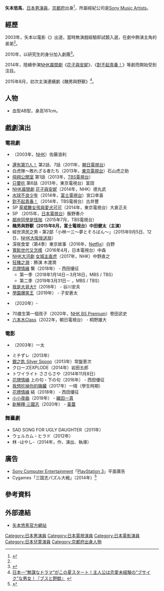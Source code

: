 {{noteTA
|G1=JP}}
{{藝人
| 類型 = 男演員
| 圖片 = 
| 圖片尺寸 = 
| 圖片簡介 = 
| 本名 = 矢本 悠馬
| 英文名 = 
| 外文名 = {{lang|ja|やもと ゆうま}}
| 羅馬拼音 = Yamoto Yuuma
| 外文 = 日文
| 綽號 = 
| 出生日期 = {{birth_date_and _age|1990|8|31}}
| 出生地點 = {{JPN}}[[京都府|京都府]]
| 逝世日期 = 
| 逝世地點 = 
| 籍貫 = [[京都府|京都府]]
| 國籍 = {{JPN}}
| 教育程度 = 
| 語言 = [[日語|日語]]
| 配偶 = 
| 兒女 = 
| 職業 = [[演員|演員]]
| 出身地 =
| 出道日期 = 2003年
| 出道作 =
| 代表作 = 
| 活躍年代 = 2003年－至今
| 唱片公司 = 
| 經紀公司 = {{link-ja|大人計畫|大人計画}}（2011年－2015年）
[[Sony_Music_Artists|Sony Music Artists]]（2016年－）
| imdb = 1552715
| awards = 
| 網站 = [http://otonakeikaku.jp/profile/profile_yamoto.html 官方網站]
}}
'''矢本悠馬'''{{BD|1990年|8月31日||}}，[[日本|日本]][[男演員|男演員]]，[[京都府|京都府]]出身<ref name="oricon">{{Cite web |url=http://www.oricon.co.jp/prof/artist/327776/profile/full/ |title=矢本悠馬のプロフィール - オリコン芸能人事典 出典：日本タレント名鑑 |accessdate=2014-11-19 |archive-date=2014-07-20 |archive-url=https://web.archive.org/web/20140720063814/http://www.oricon.co.jp/prof/artist/327776/profile/full/ |dead-url=no }}</ref>，所屬經紀公司是[[Sony_Music_Artists|Sony Music Artists]]。

== 經歷 ==
2003年，矢本以電影《{{link-ja|我家|ぼくんち#実写映画版}}》出道，當時無演戲經驗即試鏡入選，在劇中飾演主角的弟弟<ref name="oricon"/>。

2010年，以研究生的身分加入劇團{{link-ja|大人計畫|大人計画}}<ref>{{Cite web |url=http://stage.corich.jp/troupe_detail.php?troupe_id=10564 |title=劇団こまつな（演劇団体紹介） |accessdate=2014-11-19 |archive-date=2014-07-18 |archive-url=https://web.archive.org/web/20140718020127/http://stage.corich.jp/troupe_detail.php?troupe_id=10564 |dead-url=no }}</ref>。

2014年，陸續參演[[連續電視小說|NHK晨間劇]]《[[花子與安妮|花子與安妮]]》、《[[對不起青春！|對不起青春！]]》等劇而開始受到注目。

2015年8月，初次主演連續劇《醜男與野獸》<ref>[http://www.fujitv.co.jp/fujitv/news/pub_2015/i/150718-i136.html 日本一“無謀なドラマ”がこの夏スタート！主人公は恋愛未経験の“ブサイク”な男女！『ブスと野獣』] {{webarchive|url=https://web.archive.org/web/20160309080430/http://www.fujitv.co.jp/fujitv/news/pub_2015/i/150718-i136.html |date=2016-03-09 }}</ref>。

== 人物 ==
*血型AB型，身高161cm。

== 戲劇演出 ==
=== 電視劇 ===
* {{link-ja|開朗家族|てるてる家族}}（2003年，[[NHK|NHK]]）佐藤浪利 
* [[還有第11人！|還有第11人！]] 第2話、7話（2011年，[[朝日電視台|朝日電視台]]）
* 白虎隊〜敗れざる者たち（2013年，[[東京電視台|東京電視台]]）石山虎之助 
* [[飛翔公關室|飛翔公關室]] 第1話（2013年，[[TBS電視台|TBS電視台]]）
* [[只要吃|只要吃]] 第6話（2013年，東京電視台）富田 
* [[連續電視小說|NHK晨間劇]] [[花子與安妮|花子與安妮]]（2014年，NHK）德丸武 
* [[水球不良少年|水球不良少年]]（2014年，[[富士電視台|富士電視台]]）宮口幸喜 
* [[對不起青春！|對不起青春！]]（2014年，TBS電視台）古井豐
* SP [[草裙舞女孩與愛犬可可|草裙舞女孩與愛犬可可]]（2014年，東京電視台）大倉正夫
* SP {{link-ja|永遠的我們|永遠のぼくら sea side blue}}（2015年，[[日本電視台|日本電視台]]）飯野奏介
* [[鄰座同學是怪咖#電視劇|鄰座同學是怪咖]]（2015年7月，TBS電視台）
* '''醜男與野獸（2015年8月，富士電視台）中田健太（主演）'''
* 經世濟民之男・第2部「小林一三〜夢とそろばん〜」（2015年9月5日、12日，[[NHK大阪放送局|NHK大阪放送局]]）
* 深夜食堂（第4季）東京故事（2016年，[[Netflix|Netflix]]）白野
* [[寬鬆世代又怎樣|寬鬆世代又怎樣]]（2016年4月，日本電視台）中森
* [[NHK大河劇|NHK大河劇]] [[女城主直虎|女城主直虎]]（2017年，NHK）中野直之
* [[狂賭之淵#電視劇|狂賭之淵]]：飾演 木渡潤
* [[花牌情緣_(電影)|花牌情緣]] 繋（2018年） - 西田優征
**第一季（2018年1月14日－3月18日，MBS / TBS）
**第二季（2019年3月31日－ ，MBS / TBS）
* [[我是大哥大!!|我是大哥大!!]]（2018年） - 谷川安夫
* [[學園爆笑王|學園爆笑王]]（2019年） - 子安蒼太
* {{link-ja|明治開化 新十郎探偵帖|明治開化 新十郎探偵帖}}（2020年）-
* 70歲生第一個孩子（2020年，[[NHK_BS_Premium|NHK BS Premium]]）卷田武史
* [[六本木Class|六本木Class]]（2022年，朝日電視台） - 桐野雄大

=== 電影 ===
* {{link-ja|我家|ぼくんち#実写映画版}}（2003年）一太 
* ミチずレ（2013年）
* [[銀之匙_Silver_Spoon#電影|銀之匙 Silver Spoon]]（2013年）常盤恵次 
* クローズEXPLODE（2014年）岩田五郎 
* トワイライト ささらさや（2014年11月8日）
* [[花牌情緣_(電影)|花牌情緣]] 上の句・下の句（2016年） - 西田優征
* [[我想吃掉你的胰臟|我想吃掉你的胰臟]]（2017年）一晴（學生時期）
* [[花牌情緣_(電影)|花牌情緣]] 結（2018年） - 西田優征
* [[小小夜曲|小小夜曲]]（2019年） - [[織田一真|織田一真]]
* [[新解釋·三國志|新解釋·三國志]]（2020年） - [[黃蓋|黃蓋]]

=== 舞臺劇 ===
* SAD SONG FOR UGLY DAUGHTER（2011年）
* ウェルカム・ヒラド（2012年）
* 林 -はやし-（2014年，作、演出、執導）

== 廣告 ==
* [[索尼電腦娛樂|Sony Computer Entertainment]]「[[PlayStation_3|PlayStation 3]]」平面廣告
* Cygames「三国志パズル大戦」（2014年）<ref>{{cite news|url= http://www.gamer.ne.jp/news/201403280043/|title= iOS-Android「三国志パズル大戦」有村架純さんが出演する新たなTVCMが3月29日より放映開始|publisher= Gamer|date= 2014-03-28|accessdate= 2014-07-15|archive-date= 2014-07-19|archive-url= https://web.archive.org/web/20140719192432/http://www.gamer.ne.jp/news/201403280043/|dead-url= no}}</ref>

== 參考資料 ==
{{reflist}}

== 外部連結 ==
*[https://web.archive.org/web/20150317153212/http://otonakeikaku.jp/profile/profile_yamoto.html 矢本悠馬官方網站]

{{DEFAULTSORT:Yamoto Yuma}}
[[Category:日本男演員|Category:日本男演員]]
[[Category:日本電視演員|Category:日本電視演員]]
[[Category:日本電影演員|Category:日本電影演員]]
[[Category:日本兒童演員|Category:日本兒童演員]]
[[Category:京都府出身人物|Category:京都府出身人物]]